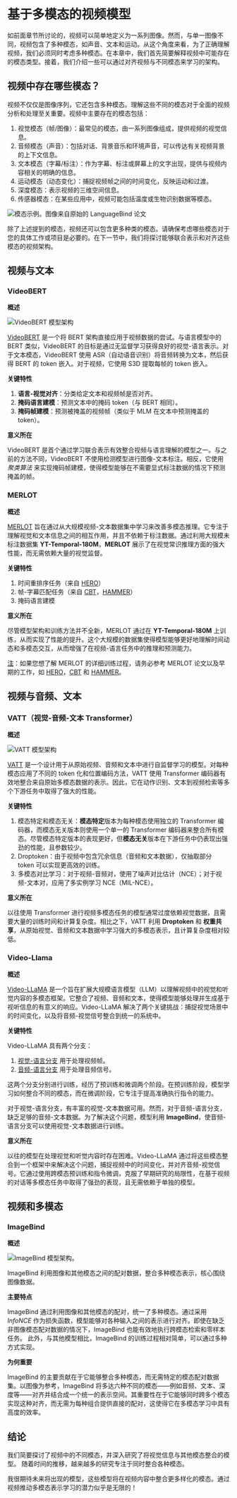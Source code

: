 
# 基于多模态的视频模型

如前面章节所讨论的，视频可以简单地定义为一系列图像。然而，与单一图像不同，视频包含了多种模态，如声音、文本和运动。从这个角度来看，为了正确理解视频，我们必须同时考虑多种模态。在本章中，我们首先简要解释视频中可能存在的模态类型。接着，我们介绍一些可以通过对齐视频与不同模态来学习的架构。

## 视频中存在哪些模态？

视频不仅仅是图像序列，它还包含多种模态。理解这些不同的模态对于全面的视频分析和处理至关重要。视频中主要存在的模态包括：

1. 视觉模态（帧/图像）：最常见的模态，由一系列图像组成，提供视频的视觉信息。
2. 音频模态（声音）：包括对话、背景音乐和环境声音，可以传达有关视频背景的上下文信息。
3. 文本模态（字幕/标注）：作为字幕、标注或屏幕上的文字出现，提供与视频内容相关的明确的信息。
4. 运动模态（动态变化）：捕捉视频帧之间的时间变化，反映运动和过渡。
5. 深度模态：表示视频的三维空间信息。
6. 传感器模态：在某些应用中，视频可能包括温度或生物识别数据等模态。

<div class="flex justify-center">
    <img src="https://huggingface.co/datasets/hf-vision/course-assets/resolve/main/Multimodal_Based_Video_Models/Modality_example.jpg" alt="模态示例。图像来自原始的 LanguageBind 论文">
</div>

除了上述提到的模态，视频还可以包含更多种类的模态。请确保考虑哪些模态对于您的具体工作或项目是必要的。在下一节中，我们将探讨能够联合表示和对齐这些模态的视频架构。

## 视频与文本

### VideoBERT

**概述**

<div class="flex justify-center">
    <img src="https://huggingface.co/datasets/hf-vision/course-assets/resolve/main/Multimodal_Based_Video_Models/Overview_VideoBERT.png" alt="VideoBERT 模型架构">
</div>

[VideoBERT](https://arxiv.org/abs/1904.01766) 是一个将 BERT 架构直接应用于视频数据的尝试。与语言模型中的 BERT 类似，VideoBERT 的目标是通过无监督学习获得良好的视觉-语言表示。对于文本模态，VideoBERT 使用 ASR（自动语音识别）将音频转换为文本，然后获得 BERT 的 token 嵌入。对于视频，它使用 S3D 提取每帧的 token 嵌入。

**关键特性**

1. **语言-视觉对齐**：分类给定文本和视频帧是否对齐。
2. **掩码语言建模**：预测文本中的掩码 token（与 BERT 相同）。
3. **掩码帧建模**：预测被掩盖的视频帧（类似于 MLM 在文本中预测掩盖的 token）。

**意义所在**

VideoBERT 是首个通过学习联合表示有效整合视频与语言理解的模型之一。与之前的方法不同，VideoBERT 不使用检测模型进行图像-文本标注。相反，它使用 *聚类算法* 来实现掩码帧建模，使得模型能够在不需要显式标注数据的情况下预测掩盖的帧。

### MERLOT

**概述**

[MERLOT](https://arxiv.org/abs/2106.02636) 旨在通过从大规模视频-文本数据集中学习来改善多模态推理。它专注于理解视觉和文本信息之间的相互作用，并且不依赖于标注数据。通过利用大规模未标注数据集 **YT-Temporal-180M**，**MERLOT** 展示了在视觉常识推理方面的强大性能，而无需依赖大量的视觉监督。

**关键特性**

1. 时间重排序任务（来自 [HERO](https://aclanthology.org/2020.emnlp-main.161.pdf)）
2. 帧-字幕匹配任务（来自 [CBT](https://arxiv.org/pdf/1906.05743)，[HAMMER](https://aclanthology.org/2020.emnlp-main.161.pdf)）
3. 掩码语言建模

**意义所在**

尽管模型架构和训练方法并不全新，MERLOT 通过在 **YT-Temporal-180M** 上训练，从而实现了性能的提升。这个大规模的数据集使得模型能够更好地理解时间动态和多模态交互，从而增强了在视频-语言任务中的推理和预测能力。

<u>注</u>：如果您想了解 MERLOT 的详细训练过程，请务必参考 MERLOT 论文以及早期的工作，如 [HERO](https://aclanthology.org/2020.emnlp-main.161.pdf)，[CBT](https://arxiv.org/pdf/1906.05743) 和 [HAMMER](https://aclanthology.org/2020.emnlp-main.161.pdf)。

## 视频与音频、文本

### VATT（视觉-音频-文本 Transformer）

**概述**

<div class="flex justify-center">
    <img src="https://huggingface.co/datasets/hf-vision/course-assets/resolve/main/Multimodal_Based_Video_Models/Overview_VATT.png" alt="VATT 模型架构">
</div>

[VATT](https://arxiv.org/abs/2104.11178) 是一个设计用于从原始视频、音频和文本中进行自监督学习的模型。对每种模态应用了不同的 token 化和位置编码方法，VATT 使用 Transformer 编码器有效地整合来自原始多模态数据的表示。因此，它在动作识别、文本到视频检索等多个下游任务中取得了强大的性能。

**关键特性**

1. 模态特定和模态无关：**模态特定**版本为每种模态使用独立的 Transformer 编码器，而模态无关版本则使用一个单一的 Transformer 编码器来整合所有模态。尽管模态特定版本的表现更好，但**模态无关**版本在下游任务中仍表现出强劲的性能，且参数较少。
2. Droptoken：由于视频中包含冗余信息（音频和文本数据），仅抽取部分 token 可以实现更高效的训练。
3. 多模态对比学习：对于视频-音频对，使用了噪声对比估计（NCE）；对于视频-文本对，应用了多实例学习 NCE（MIL-NCE）。

**意义所在**

以往使用 Transformer 进行视频多模态任务的模型通常过度依赖视觉数据，且需要大量的训练时间和计算复杂度。相比之下，VATT 利用 **Droptoken** 和 **权重共享**，从原始视觉、音频和文本数据中学习强大的多模态表示，且计算复杂度相对较低。

### Video-Llama

**概述**

[Video-LLaMA](https://arxiv.org/abs/2306.02858) 是一个旨在扩展大规模语言模型（LLM）以理解视频中的视觉和听觉内容的多模态框架。它整合了视频、音频和文本，使得模型能够处理并生成基于视听信息的有意义的响应。Video-LLaMA 解决了两个关键挑战：捕捉视觉场景中的时间变化，以及将音频-视觉信号整合到统一的系统中。

**关键特性**

Video-LLaMA 具有两个分支：

1. <u>视觉-语言分支</u> 用于处理视频帧。
2. <u>音频-语言分支</u> 用于处理音频信号。

这两个分支分别进行训练，经历了预训练和微调两个阶段。在预训练阶段，模型学习如何整合不同的模态，而在微调阶段，它专注于提高准确执行指令的能力。

对于视觉-语言分支，有丰富的视觉-文本数据可用。然而，对于音频-语言分支，缺乏足够的音频-文本数据。为了解决这个问题，模型利用 **ImageBind**，使音频-语言分支可以使用视觉-文本数据进行训练。

**意义所在**

以往的模型在处理视觉和听觉内容时存在困难。Video-LLaMA 通过将这些模态整合到一个框架中来解决这个问题，捕捉视频中的时间变化，并对齐音频-视觉信号。它通过使用跨模态预训练和指令微调，克服了早期研究的局限性，在基于视频的对话等多模态任务中取得了强劲的表现，且无需依赖于单独的模型。

## 视频和多模态

### ImageBind

**概述**

<div class="flex justify-center">
    <img src="https://huggingface.co/datasets/hf-vision/course-assets/resolve/main/Multimodal_Based_Video_Models/Overview_ImageBind.png" alt="ImageBind 模型架构。">
</div>

ImageBind 利用图像和其他模态之间的配对数据，整合多种模态表示，核心围绕图像数据。

**主要特点**

ImageBind 通过利用图像和其他模态的配对，统一了多种模态。通过采用 *InfoNCE* 作为损失函数，模型能够对各种输入之间的表示进行对齐。即使在缺乏非图像模态配对数据的情况下，ImageBind 也能有效地执行跨模态检索和零样本任务。
此外，与其他模型相比，ImageBind 的训练过程相对简单，可以通过多种方式实现。

**为何重要**

ImageBind 的主要贡献在于它能够整合多种模态，而无需特定的模态配对数据集。以图像为参考，ImageBind 将多达六种不同的模态——例如音频、文本、深度等——对齐并结合成一个统一的表示空间。其重要性在于它能够同时跨多个模态实现这种对齐，而无需为每种组合提供直接的配对，这使得它在多模态学习中具有高度的效率。

## 结论

我们简要探讨了视频中的不同模态，并深入研究了将视觉信息与其他模态整合的模型。
随着时间的推移，越来越多的研究专注于同时整合各种模态。

我很期待未来将出现的模型，这些模型将在视频内容中整合更多样化的模态。通过视频推动多模态表示学习的潜力似乎是无限的！